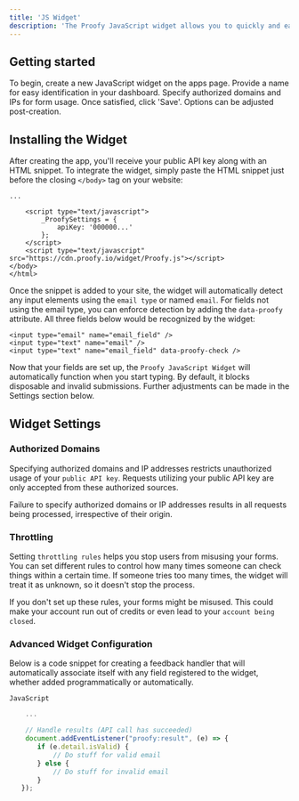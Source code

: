 ```yaml
---
title: 'JS Widget'
description: 'The Proofy JavaScript widget allows you to quickly and easily add our real-time verification services to your online forms.'
---
```


## Getting started

To begin, create a new JavaScript widget on the apps page. Provide a name for easy identification in your dashboard. Specify authorized domains and IPs for form usage. Once satisfied, click 'Save'. Options can be adjusted post-creation.


## Installing the Widget

After creating the app, you'll receive your public API key along with an HTML snippet. To integrate the widget, simply paste the HTML snippet just before the closing `</body>` tag on your website:

```markup index.html
...

    <script type="text/javascript">
        _ProofySettings = {
            apiKey: '000000...'
        };
    </script>
    <script type="text/javascript" src="https://cdn.proofy.io/widget/Proofy.js"></script>
</body>
</html>
```


Once the snippet is added to your site, the widget will automatically detect any input elements using the `email type` or named `email`. For fields not using the email type, you can enforce detection by adding the `data-proofy` attribute. All three fields below would be recognized by the widget:

```markup
<input type="email" name="email_field" />
<input type="text" name="email" />
<input type="text" name="email_field" data-proofy-check />
```

Now that your fields are set up, the `Proofy JavaScript Widget` will automatically function when you start typing. By default, it blocks disposable and invalid submissions. Further adjustments can be made in the Settings section below.


## Widget Settings


### Authorized Domains

Specifying authorized domains and IP addresses restricts unauthorized usage of your `public API key`. Requests utilizing your public API key are only accepted from these authorized sources.

Failure to specify authorized domains or IP addresses results in all requests being processed, irrespective of their origin.


### Throttling

Setting `throttling rules` helps you stop users from misusing your forms. You can set different rules to control how many times someone can check things within a certain time. If someone tries too many times, the widget will treat it as unknown, so it doesn't stop the process.

If you don't set up these rules, your forms might be misused. This could make your account run out of credits or even lead to your `account being closed`.


### Advanced Widget Configuration


Below is a code snippet for creating a feedback handler that will automatically associate itself with any field registered to the widget, whether added programmatically or automatically.


`JavaScript`

```javascript your-component.js
    ...

    // Handle results (API call has succeeded)
    document.addEventListener("proofy:result", (e) => {
       if (e.detail.isValid) {
           // Do stuff for valid email
       } else {
           // Do stuff for invalid email
       }
   });
```







